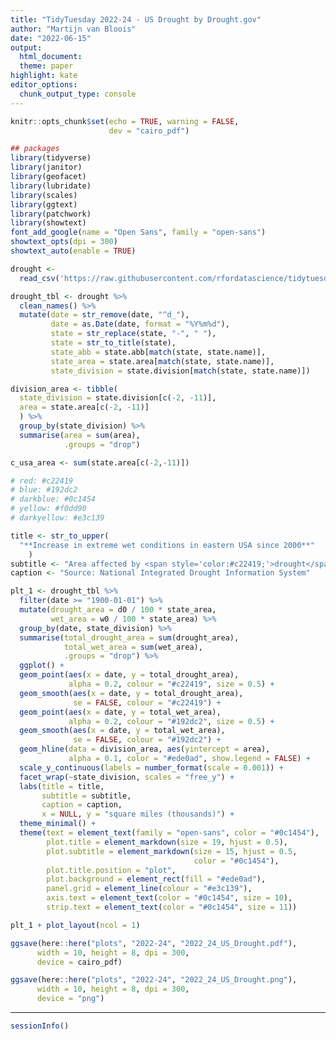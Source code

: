 ```yaml
---
title: "TidyTuesday 2022-24 - US Drought by Drought.gov"
author: "Martijn van Bloois"
date: "2022-06-15"
output:
  html_document:
  theme: paper
highlight: kate
editor_options:
  chunk_output_type: console
---
```


```r
knitr::opts_chunk$set(echo = TRUE, warning = FALSE,
                      dev = "cairo_pdf")
```

```r
## packages
library(tidyverse)
library(janitor)
library(geofacet)
library(lubridate)
library(scales)
library(ggtext)
library(patchwork)
library(showtext)
font_add_google(name = "Open Sans", family = "open-sans")
showtext_opts(dpi = 300)
showtext_auto(enable = TRUE)
```

```r
drought <- 
  read_csv('https://raw.githubusercontent.com/rfordatascience/tidytuesday/master/data/2022/2022-06-14/drought.csv')
```

```r
drought_tbl <- drought %>% 
  clean_names() %>% 
  mutate(date = str_remove(date, "^d_"),
         date = as.Date(date, format = "%Y%m%d"),
         state = str_replace(state, "-", " "),
         state = str_to_title(state),
         state_abb = state.abb[match(state, state.name)],
         state_area = state.area[match(state, state.name)],
         state_division = state.division[match(state, state.name)])

division_area <- tibble(
  state_division = state.division[c(-2, -11)],
  area = state.area[c(-2, -11)]
  ) %>%
  group_by(state_division) %>%
  summarise(area = sum(area),
            .groups = "drop")

c_usa_area <- sum(state.area[c(-2,-11)])
```

```r
# red: #c22419
# blue: #192dc2
# darkblue: #0c1454
# yellow: #f0dd90
# darkyellow: #e3c139

title <- str_to_upper(
  "**Increase in extreme wet conditions in eastern USA since 2000**"
    )
subtitle <- "Area affected by <span style='color:#c22419;'>drought</span> or <span style='color:#192dc2;'>wet</span> conditions since 1900"
caption <- "Source: National Integrated Drought Information System"

plt_1 <- drought_tbl %>%
  filter(date >= "1900-01-01") %>% 
  mutate(drought_area = d0 / 100 * state_area,
         wet_area = w0 / 100 * state_area) %>% 
  group_by(date, state_division) %>% 
  summarise(total_drought_area = sum(drought_area),
            total_wet_area = sum(wet_area),
            .groups = "drop") %>% 
  ggplot() +
  geom_point(aes(x = date, y = total_drought_area),
             alpha = 0.2, colour = "#c22419", size = 0.5) +
  geom_smooth(aes(x = date, y = total_drought_area),
              se = FALSE, colour = "#c22419") +
  geom_point(aes(x = date, y = total_wet_area),
             alpha = 0.2, colour = "#192dc2", size = 0.5) +
  geom_smooth(aes(x = date, y = total_wet_area),
              se = FALSE, colour = "#192dc2") +
  geom_hline(data = division_area, aes(yintercept = area),
             alpha = 0.1, color = "#ede0ad", show.legend = FALSE) +
  scale_y_continuous(labels = number_format(scale = 0.001)) +
  facet_wrap(~state_division, scales = "free_y") +
  labs(title = title,
       subtitle = subtitle,
       caption = caption,
       x = NULL, y = "square miles (thousands)") +
  theme_minimal() +
  theme(text = element_text(family = "open-sans", color = "#0c1454"),
        plot.title = element_markdown(size = 19, hjust = 0.5),
        plot.subtitle = element_markdown(size = 15, hjust = 0.5,
                                         color = "#0c1454"),
        plot.title.position = "plot",
        plot.background = element_rect(fill = "#ede0ad"),
        panel.grid = element_line(colour = "#e3c139"),
        axis.text = element_text(color = "#0c1454", size = 10),
        strip.text = element_text(color = "#0c1454", size = 11))
```

```r
plt_1 + plot_layout(ncol = 1)

ggsave(here::here("plots", "2022-24", "2022_24_US_Drought.pdf"),
      width = 10, height = 8, dpi = 300,
      device = cairo_pdf)

ggsave(here::here("plots", "2022-24", "2022_24_US_Drought.png"),
      width = 10, height = 8, dpi = 300,
      device = "png")
```

***

```r
sessionInfo()
```